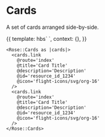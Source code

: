
<Meta title="Rose/Cards" component="Cards" />

# Cards

A set of cards arranged side-by-side.

<Preview>
  <Story name="Basic Cards" height="20rem">
    {{
      template: hbs`
      <Rose::Cards as |cards|>
        <cards.link
          @route="index"
          @title="Card Title"
          @description="Description"
          @id="resource_id_1234"
          @icon="flight-icons/svg/org-16"
        />
        <cards.link
          @route="index"
          @title="Card Title"
          @description="Description"
          @id="resource_id_1234"
          @icon="flight-icons/svg/org-16"
        />
        <cards.link
          @route="index"
          @title="Card Title"
          @description="Description"
          @id="resource_id_1234"
          @icon="flight-icons/svg/org-16"
        />
        <cards.link
          @route="index"
          @title="Card Title"
          @description="Description"
          @id="resource_id_1234"
          @icon="flight-icons/svg/org-16"
        />
        <cards.link
          @route="index"
          @title="Card Title"
          @description="Description"
          @id="resource_id_1234"
          @icon="flight-icons/svg/org-16"
        />
      </Rose::Cards>
    `,
      context: {},
    }}
  </Story>
</Preview>

```htmlbars
<Rose::Cards as |cards|>
  <cards.link
    @route='index'
    @title='Card Title'
    @description='Description'
    @id='resource_id_1234'
    @icon='flight-icons/svg/org-16'
  />
  <cards.link
    @route='index'
    @title='Card Title'
    @description='Description'
    @id='resource_id_1234'
    @icon='flight-icons/svg/org-16'
  />
</Rose::Cards>
```
